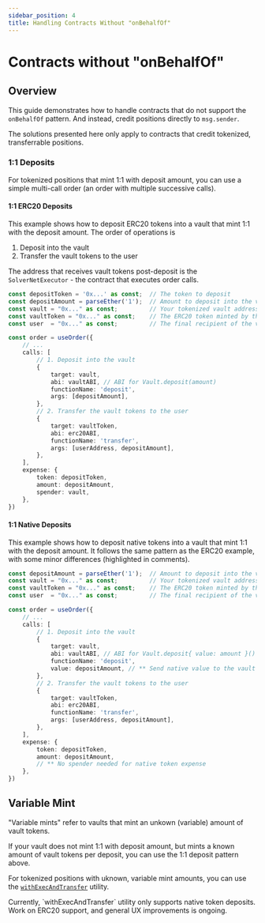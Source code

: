 ```yaml
---
sidebar_position: 4
title: Handling Contracts Without "onBehalfOf"
---
```




# Contracts without "onBehalfOf"

## Overview

This guide demonstrates how to handle contracts that do not support the `onBehalfOf` pattern. And instead, credit positions directly to `msg.sender`.

The solutions presented here only apply to contracts that credit tokenized, transferrable positions.

### 1:1 Deposits

For tokenized positions that mint 1:1 with deposit amount, you can use a simple multi-call order (an order with multiple successive calls).


#### 1:1 ERC20 Deposits

This example shows how to deposit ERC20 tokens into a vault that mint 1:1 with the deposit amount. The order of operations is

1. Deposit into the vault
2. Transfer the vault tokens to the user

The address that receives vault tokens post-deposit is the `SolverNetExecutor` - the contract that executes order calls.


```typescript
const depositToken = '0x...' as const;  // The token to deposit
const depositAmount = parseEther('1');  // Amount to deposit into the vault
const vault = "0x..." as const;         // Your tokenized vault address
const vaultToken = "0x..." as const;    // The ERC20 token minted by the vault to msg.sender
const user  = "0x..." as const;         // The final recipient of the vault tokens

const order = useOrder({
    // ...
    calls: [
        // 1. Deposit into the vault
        {
            target: vault,
            abi: vaultABI, // ABI for Vault.deposit(amount)
            functionName: 'deposit',
            args: [depositAmount],
        },
        // 2. Transfer the vault tokens to the user
        {
            target: vaultToken,
            abi: erc20ABI,
            functionName: 'transfer',
            args: [userAddress, depositAmount],
        },
    ],
    expense: {
        token: depositToken,
        amount: depositAmount,
        spender: vault,
    },
})
```

#### 1:1 Native Deposits

This example shows how to deposit native tokens into a vault that mint 1:1 with the deposit amount. It follows the same pattern as the ERC20 example, with some minor differences (highlighted in comments).

```typescript
const depositAmount = parseEther('1');  // Amount to deposit into the vault
const vault = "0x..." as const;         // Your tokenized vault address
const vaultToken = "0x..." as const;    // The ERC20 token minted by the vault to msg.sender
const user  = "0x..." as const;         // The final recipient of the vault tokens

const order = useOrder({
    // ...
    calls: [
        // 1. Deposit into the vault
        {
            target: vault,
            abi: vaultABI, // ABI for Vault.deposit{ value: amount }()
            functionName: 'deposit',
            value: depositAmount, // ** Send native value to the vault
        },
        // 2. Transfer the vault tokens to the user
        {
            target: vaultToken,
            abi: erc20ABI,
            functionName: 'transfer',
            args: [userAddress, depositAmount],
        },
    ],
    expense: {
        token: depositToken,
        amount: depositAmount,
        // ** No spender needed for native token expense
    },
})
```

## Variable Mint

"Variable mints" refer to vaults that mint an unkown (variable) amount of vault tokens.

<Callout type="info">
    If your vault does not mint 1:1 with deposit amount, but mints a known amount of vault tokens per deposit, you can use the 1:1 deposit pattern above.
</Callout>

For tokenized positions with uknown, variable mint amounts, you can use the [`withExecAndTransfer`](/sdk/utils/withExecAndTransfer.mdx) utility.

<Callout type="info">
    Currently, `withExecAndTransfer` utility only supports native token deposits. Work on ERC20 support, and general UX improvements is ongoing.
</Callout>
